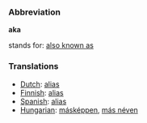 ===Abbreviation===

'''aka'''

stands for: [[also known as]]

===Translations===
*[[Dutch]]: [[alias]]
*[[Finnish]]: [[alias]]
*[[Spanish]]: [[alias]]
*[[Hungarian]]: [[másképpen]], [[más néven]]